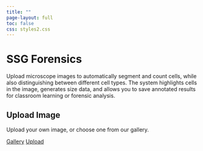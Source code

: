 ```yaml
---
title: ""
page-layout: full
toc: false
css: styles2.css
---
```


```{=html}
<div class="shell">
  <main class="card">
    <h1 class="title">SSG Forensics</h1>
    <p class="subtitle">
      Upload microscope images to automatically segment and count cells,
      while also distinguishing between different cell types. The system
      highlights cells in the image, generates size data, and allows you to save
      annotated results for classroom learning or forensic analysis.
    </p>
    <section class="upload-zone">
      <h2 class="upload-title">Upload Image</h2>
      <p class="upload-hint">
        Upload your own image, or choose one from our gallery.
      </p>
      <div class="btn-row">
        <a class="btn" href="../gallery.html">Gallery</a>
        <a class="btn" href="../next-step.html">Upload</a>
      </div>
      <input type="file" id="file-input" accept="image/*" hidden />
    </section>
  </main>
</div>

<script>
  // Optional: trigger file picker if you later add an "Upload" button
  // document.querySelector('#btn-upload')?.addEventListener('click', () => {
  //   document.querySelector('#file-input').click();
  // });
</script>
```
